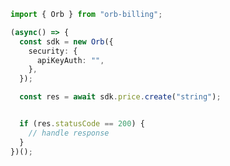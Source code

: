 ```typescript Create.ts
import { Orb } from "orb-billing";

(async() => {
  const sdk = new Orb({
    security: {
      apiKeyAuth: "",
    },
  });

  const res = await sdk.price.create("string");


  if (res.statusCode == 200) {
    // handle response
  }
})();
```
